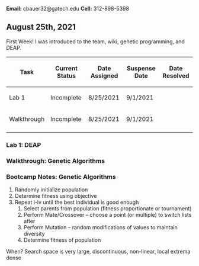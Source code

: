 '''Email:''' cbauer32@gatech.edu
'''Cell:''' 312-898-5398

==August 25th, 2021==
First Week! I was introduced to the team, wiki, genetic programming, and DEAP.

{| class="wikitable"
!Task
!Current Status
!Date Assigned
!Suspense Date
!Date Resolved
|-
|Lab 1
|Incomplete
|8/25/2021
|9/1/2021
|
|-
|Walkthrough
|Incomplete
|8/25/2021
|9/1/2021
|
|-
|}

===Lab 1: DEAP===

===Walkthrough: Genetic Algorithms===

===Bootcamp Notes: Genetic Algorithms===
#Randomly initialize population
#Determine fitness using objective
#Repeat i-iv until the best individual is good enough
##Select parents from population (fitness proportionate or tournament)
##Perform Mate/Crossover – choose a point (or multiple) to switch lists after
##Perform Mutation – random modifications of values to maintain diversity
##Determine fitness of population

When? Search space is very large, discontinuous, non-linear, local extrema dense
